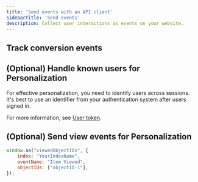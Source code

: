 ```yaml
---
title: 'Send events with an API client'
sidebarTitle: 'Send events'
description: Collect user interactions as events on your website.
---
```








## Track conversion events



## (Optional) Handle known users for Personalization

For effective personalization, you need to identify users across sessions.
It's best to use an identifier from your authentication system after users signed in.

For more information, see [User token](/guides/send-events/concepts/user-token/).


## (Optional) Send view events for Personalization


```js JavaScript
window.aa("viewedObjectIDs", {
    index: "YourIndexName",
    eventName: "Item Viewed",
    objectIDs: ["objectID-1"],
});